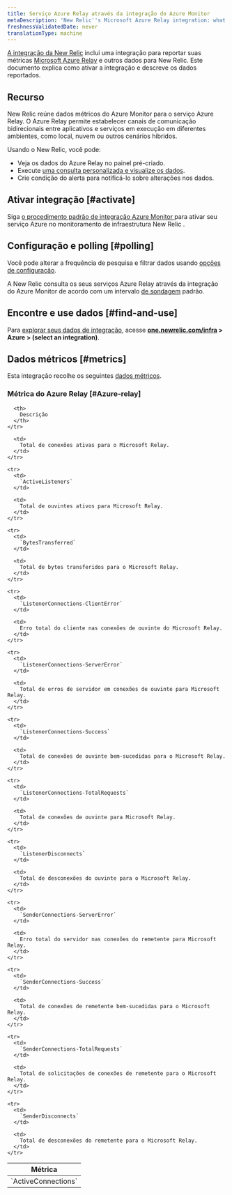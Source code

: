```yaml
---
title: Serviço Azure Relay através da integração do Azure Monitor
metaDescription: 'New Relic''s Microsoft Azure Relay integration: what data it reports and how to enable it.'
freshnessValidatedDate: never
translationType: machine
---
```


[A integração da New Relic](/docs/infrastructure/integrations-getting-started/getting-started/introduction-infrastructure-integrations) inclui uma integração para reportar suas métricas [Microsoft Azure Relay](https://learn.microsoft.com/en-us/azure/azure-relay/) e outros dados para New Relic. Este documento explica como ativar a integração e descreve os dados reportados.

## Recurso

New Relic reúne dados métricos do Azure Monitor para o serviço Azure Relay. O Azure Relay permite estabelecer canais de comunicação bidirecionais entre aplicativos e serviços em execução em diferentes ambientes, como local, nuvem ou outros cenários híbridos.

Usando o New Relic, você pode:

* Veja os dados do Azure Relay no painel pré-criado.
* Execute [uma consulta personalizada e visualize os dados](/docs/infrastructure/integrations-getting-started/getting-started/use-integration-data-new-relic-insights).
* Crie condição do alerta para notificá-lo sobre alterações nos dados.

## Ativar integração [#activate]

Siga [o procedimento padrão de integração Azure Monitor ](/docs/infrastructure/microsoft-azure-integrations/azure-integrations-list/azure-monitor)para ativar seu serviço Azure no monitoramento de infraestrutura New Relic .

## Configuração e polling [#polling]

Você pode alterar a frequência de pesquisa e filtrar dados usando [opções de configuração](/docs/infrastructure/microsoft-azure-integrations/azure-integrations-list/azure-monitor/#settings).

A New Relic consulta os seus serviços Azure Relay através da integração do Azure Monitor de acordo com um intervalo [de sondagem](/docs/infrastructure/microsoft-azure-integrations/azure-integrations-list/azure-monitor/#settings) padrão.

## Encontre e use dados [#find-and-use]

Para [explorar seus dados de integração](/docs/infrastructure/integrations/find-use-infrastructure-integration-data), acesse <DoNotTranslate>**[one.newrelic.com/infra](https://one.newrelic.com/infra) > Azure > (select an integration)**</DoNotTranslate>.

## Dados métricos [#metrics]

Esta integração recolhe os seguintes [dados métricos](/docs/infrastructure/integrations-getting-started/getting-started/understand-integration-data-data-types#metric).

### Métrica do Azure Relay [#Azure-relay]

<table>
  <thead>
    <tr>
      <th style={{ width: "300px" }}>
        Métrica
      </th>

      <th>
        Descrição
      </th>
    </tr>
  </thead>

  <tbody>
    <tr>
      <td>
        `ActiveConnections`
      </td>

      <td>
        Total de conexões ativas para o Microsoft Relay.
      </td>
    </tr>

    <tr>
      <td>
        `ActiveListeners`
      </td>

      <td>
        Total de ouvintes ativos para Microsoft Relay.
      </td>
    </tr>

    <tr>
      <td>
        `BytesTransferred`
      </td>

      <td>
        Total de bytes transferidos para o Microsoft Relay.
      </td>
    </tr>

    <tr>
      <td>
        `ListenerConnections-ClientError`
      </td>

      <td>
        Erro total do cliente nas conexões de ouvinte do Microsoft Relay.
      </td>
    </tr>

    <tr>
      <td>
        `ListenerConnections-ServerError`
      </td>

      <td>
        Total de erros de servidor em conexões de ouvinte para Microsoft Relay.
      </td>
    </tr>

    <tr>
      <td>
        `ListenerConnections-Success`
      </td>

      <td>
        Total de conexões de ouvinte bem-sucedidas para o Microsoft Relay.
      </td>
    </tr>

    <tr>
      <td>
        `ListenerConnections-TotalRequests`
      </td>

      <td>
        Total de conexões de ouvinte para Microsoft Relay.
      </td>
    </tr>

    <tr>
      <td>
        `ListenerDisconnects`
      </td>

      <td>
        Total de desconexões do ouvinte para o Microsoft Relay.
      </td>
    </tr>

    <tr>
      <td>
        `SenderConnections-ServerError`
      </td>

      <td>
        Erro total do servidor nas conexões do remetente para Microsoft Relay.
      </td>
    </tr>

    <tr>
      <td>
        `SenderConnections-Success`
      </td>

      <td>
        Total de conexões de remetente bem-sucedidas para o Microsoft Relay.
      </td>
    </tr>

    <tr>
      <td>
        `SenderConnections-TotalRequests`
      </td>

      <td>
        Total de solicitações de conexões de remetente para o Microsoft Relay.
      </td>
    </tr>

    <tr>
      <td>
        `SenderDisconnects`
      </td>

      <td>
        Total de desconexões do remetente para o Microsoft Relay.
      </td>
    </tr>
  </tbody>
</table>